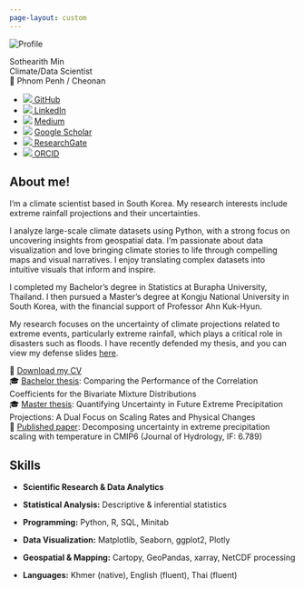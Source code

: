 ```yaml
---
page-layout: custom
---
```


:::{.container}

:::{.sidebar-container}
<img src="images/KWRA24_0.jpg" alt="Profile" class="profile-pic" />

<div class="profile-name">Sothearith Min</div>
<div class="profile-title">Climate/Data Scientist</div>
<div class="profile-location">📍 Phnom Penh / Cheonan</div>

<ul class="contact-list">
  <li><img src="https://cdn.jsdelivr.net/npm/simple-icons/icons/github.svg" /><a href="https://github.com/sothearith-min"> GitHub</a></li>
  <li><img src="https://cdn.jsdelivr.net/npm/simple-icons/icons/linkedin.svg" /><a href="https://linkedin.com/in/sothearith-min"> LinkedIn</a></li>
  <li>
  <img src="https://cdn.jsdelivr.net/npm/simple-icons/icons/medium.svg" />
  <a href="https://medium.com/@sothearithmin"> Medium</a>
  </li>
  <li>
  <img src="https://cdn.jsdelivr.net/npm/simple-icons/icons/googlescholar.svg" />
  <a href="https://scholar.google.com/citations?hl=en&user=eZfRsVQAAAAJ">Google Scholar</a>
  </li>
  <li><img src="https://cdn.jsdelivr.net/npm/simple-icons/icons/researchgate.svg" /><a href="https://researchgate.net/profile/Sothearith-Min-2"> ResearchGate</a></li>
  <li><img src="https://cdn.jsdelivr.net/npm/simple-icons/icons/orcid.svg" /><a href="https://orcid.org/0009-0001-4076-7834"> ORCID</a></li>
</ul>
:::

:::{.main-content}
## About me!

I’m a climate scientist based in South Korea. My research interests include extreme rainfall projections and their uncertainties.

I analyze large-scale climate datasets using Python, with a strong focus on uncovering insights from geospatial data. I'm passionate about data visualization and love bringing climate stories to life through compelling maps and visual narratives. I enjoy translating complex datasets into intuitive visuals that inform and inspire.

I completed my Bachelor's degree in Statistics at Burapha University, Thailand. I then pursued a Master's degree at Kongju National University in South Korea, with the financial support of Professor Ahn Kuk-Hyun.

My research focuses on the uncertainty of climate projections related to extreme events, particularly extreme rainfall, which plays a critical role in disasters such as floods. I have recently defended my thesis, and you can view my defense slides [here](https://www.beautiful.ai/player/-OTglW3lxR6ZvrKQlIut).

📄 [Download my CV](files/MinSothearith_CV.pdf)  
🎓 [Bachelor thesis](files/BS-Final%20Project.pdf): Comparing the Performance of the Correlation Coefficients for the Bivariate Mixture Distributions  
🎓 [Master thesis](files/Thesis_Min.pdf): Quantifying Uncertainty in Future Extreme Precipitation Projections: A Dual Focus on Scaling Rates and Physical Changes  
📝 [Published paper](files/Min_Paper.pdf): Decomposing uncertainty in extreme precipitation scaling with temperature in CMIP6 (Journal of Hydrology, IF: 6.789)




## Skills

- **Scientific Research & Data Analytics**
- **Statistical Analysis:** Descriptive & inferential statistics
- **Programming:** Python, R, SQL, Minitab
- **Data Visualization:** Matplotlib, Seaborn, ggplot2, Plotly
- **Geospatial & Mapping:** Cartopy, GeoPandas, xarray, NetCDF processing

- **Languages:** Khmer (native), English (fluent), Thai (fluent)
:::

:::


